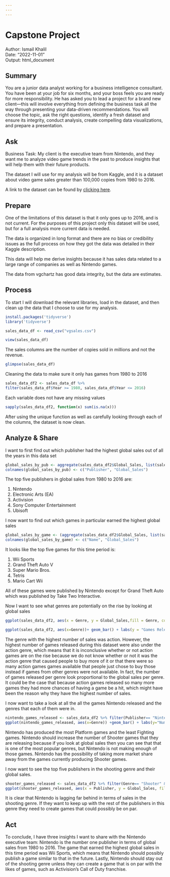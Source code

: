 ```yaml
---
---
---
```


# Capstone Project

Author: Ismail Khalil\
Date: "2022-11-01"\
Output: html_document

## Summary

You are a junior data analyst working for a business intelligence consultant. You have been at your job for six months, and your boss feels you are ready for more responsibility. He has asked you to lead a project for a brand new client---this will involve everything from defining the business task all the way through presenting your data-driven recommendations. You will choose the topic, ask the right questions, identify a fresh dataset and ensure its integrity, conduct analysis, create compelling data visualizations, and prepare a presentation.

## Ask

Business Task: My client is the executive team from Nintendo, and they want me to analyze video game trends in the past to produce insights that will help them with their future products.

The dataset I will use for my analysis will be from Kaggle, and it is a dataset about video game sales greater than 100,000 copies from 1980 to 2016.

A link to the dataset can be found by [clicking here](https://www.kaggle.com/datasets/gregorut/videogamesales?pag=).\

## Prepare

One of the limitations of this dataset is that it only goes up to 2016, and is not current. For the purposes of this project only this dataset will be used, but for a full analysis more current data is needed.

The data is organized in long format and there are no bias or credibility issues as the full process on how they got the data was detailed in their Kaggle description.

This data will help me derive insights because it has sales data related to a large range of companies as well as Nintendo games.

The data from vgchartz has good data integrity, but the data are estimates.

## Process

To start I will download the relevant libraries, load in the dataset, and then clean up the data that I choose to use for my analysis.

```r
install.packages('tidyverse')
library('tidyverse')
```

```r
sales_data_df <- read_csv("vgsales.csv")
```

```r
view(sales_data_df)
```

The sales columns are the number of copies sold in millions and not the revenue.

```r
glimpse(sales_data_df)
```

Cleaning the data to make sure it only has games from 1980 to 2016

```r
sales_data_df2 <- sales_data_df %>%
filter(sales_data_df$Year >= 1980, sales_data_df$Year <= 2016)
```

Each variable does not have any missing values

```r
sapply(sales_data_df2, function(x) sum(is.na(x)))
```

After using the unique function as well as carefully looking through each of the columns, the dataset is now clean.

## Analyze & Share

I want to first find out which publisher had the highest global sales out of all the years in this data set

```r
global_sales_by_pub <- aggregate(sales_data_df2$Global_Sales, list(sales_data_df2$Publisher), FUN=sum)
colnames(global_sales_by_pub) <- c("Publisher", "Global_Sales")
```

The top five publishers in global sales from 1980 to 2016 are:

1.  Nintendo
2.  Electronic Arts (EA)
3.  Activision
4.  Sony Computer Entertainment
5.  Ubisoft

I now want to find out which games in particular earned the highest global sales

```r
global_sales_by_game <- (aggregate(sales_data_df2$Global_Sales, list(sales_data_df2$Name), FUN=sum))
colnames(global_sales_by_game) <- c("Name", "Global_Sales")
```

It looks like the top five games for this time period is:

1.  Wii Sports
2.  Grand Theft Auto V
3.  Super Mario Bros.
4.  Tetris
5.  Mario Cart Wii

All of these games were published by Nintendo except for Grand Theft Auto which was published by Take Two Interactive.

Now I want to see what genres are potentially on the rise by looking at global sales

```r
ggplot(sales_data_df2, aes(x = Genre, y = Global_Sales,fill = Genre, color = Genre)) + geom_bar(stat = "identity") + coord_flip() + ggtitle( 'Global Sales per Genre')

```

```r
ggplot(sales_data_df2, aes(x=Genre))+ geom_bar() + labs(y = "Games Released per Genre")+ coord_flip()+ ggtitle("Number of Games Released per Genre")
```

The genre with the highest number of sales was action. However, the highest number of games released during this dataset were also under the action genre, which means that it is inconclusive whether or not action games are on the rise because we do not know whether or not it was the action genre that caused people to buy more of it or that there were so many action games games available that people just chose to buy those instead if games from other genres were not available. In fact, the number of games released per genre look proportional to the global sales per genre. It could be the case that because action games released so many more games they had more chances of having a game be a hit, which might have been the reason why they have the highest number of sales.

I now want to take a look at all the all the games Nintendo released and the genres that each of them were in.

```r
nintendo_games_released <- sales_data_df2 %>% filter(Publisher== "Nintendo")
ggplot(nintendo_games_released, aes(x=Genre)) +geom_bar() + labs(y="Number of Games Released") + coord_flip() + ggtitle("Nintendo Games Released by Genre")
```

Nintendo has produced the most Platform games and the least Fighting games. Nintendo should increase the number of Shooter games that they are releasing because if you look at global sales then you can see that that is one of the most popular genres, but Nintendo is not making enough of those games. Nintendo has the possibility of taking more market share away from the games currently producing Shooter games.

I now want to see the top five publishers in the shooting genre and their global sales.

```r
shooter_games_released <- sales_data_df2 %>% filter(Genre== "Shooter" & (Publisher == "Nintendo" |Publisher == "Electronic Arts" |Publisher == "Activision" |Publisher == "Ubisoft" |Publisher == "Microsoft Game Studios" ))
ggplot(shooter_games_released, aes(x = Publisher, y = Global_Sales, fill = Publisher, color = Publisher)) + geom_bar(stat = "identity") + ggtitle("Global Sales per Publisher in Shooting Genre") + coord_flip()
```

It is clear that Nintendo is lagging far behind in terms of sales in the shooting genre. If they want to keep up with the rest of the publishers in this genre they need to create games that could possibly be on par.

## Act

To conclude, I have three insights I want to share with the Nintendo executive team: Nintendo is the number one publisher in terms of global sales from 1980 to 2016. The game that earned the highest global sales in this time period was Wii Sports, which means that Nintendo should possibly publish a game similar to that in the future. Lastly, Nintendo should stay out of the shooting genre unless they can create a game that is on par with the likes of games, such as Activision's Call of Duty franchise.
